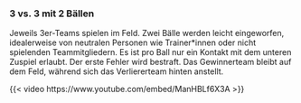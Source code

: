 
### 3 vs. 3 mit 2 Bällen

Jeweils 3er-Teams spielen im Feld. Zwei Bälle werden leicht eingeworfen, idealerweise von neutralen Personen wie Trainer*innen oder nicht spielenden Teammitgliedern. Es ist pro Ball nur ein Kontakt mit dem unteren Zuspiel erlaubt. Der erste Fehler wird bestraft. Das Gewinnerteam bleibt auf dem Feld, während sich das Verliererteam hinten anstellt.

{{< video https://www.youtube.com/embed/ManHBLf6X3A >}}
